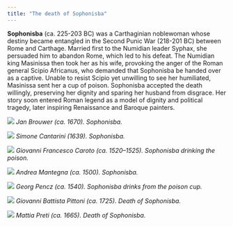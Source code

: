 ```yaml
---
title: "The death of Sophonisba" 
---
```


**Sophonisba** (ca. 225-203 BC) was a Carthaginian noblewoman whose destiny became entangled in the Second Punic War (218-201 BC) between Rome and Carthage. Married first to the Numidian leader Syphax, she persuaded him to abandon Rome, which led to his defeat. The Numidian king Masinissa then took her as his wife, provoking the anger of the Roman general Scipio Africanus, who demanded that Sophonisba be handed over as a captive. Unable to resist Scipio yet unwilling to see her humiliated, Masinissa sent her a cup of poison. Sophonisba accepted the death willingly, preserving her dignity and sparing her husband from disgrace. Her story soon entered Roman legend as a model of dignity and political tragedy, later inspiring Renaissance and Baroque painters.

![](../images/Brouwer_Sophonisba.jpg)
*Jan Brouwer (ca. 1670). Sophonisba.*

![](../images/Cantarini_Sophonisba.jpg)
*Simone Cantarini (1639). Sophonisba.*

![](../images/Caroto_Sophonisba.jpg)
*Giovanni Francesco Caroto (ca. 1520–1525). Sophonisba drinking the poison.*

![](../images/Mantegna_Sophonisba.jpg)
*Andrea Mantegna (ca. 1500). Sophonisba.*

![](../images/Pencz_Sophonisba.jpg)
*Georg Pencz (ca. 1540). Sophonisba drinks from the poison cup.*

![](../images/Pittoni_Sophonisba.jpg)
*Giovanni Battista Pittoni (ca. 1725). Death of Sophonisba.*

![](../images/Preti_Sophonisba.jpg)
*Mattia Preti (ca. 1665). Death of Sophonisba.*